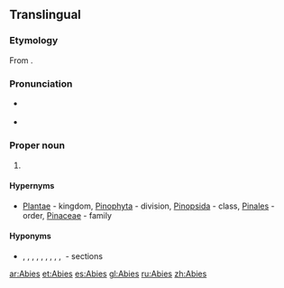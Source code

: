{{also|abies}}
==Translingual==
{{wikipedia}}
{{wikispecies}}

===Etymology===
From {{etyl|la|mul}} {{term|abies||silver fir|lang=la}}.

===Pronunciation===
* {{a|US}} {{IPA|/ˈeɪ.biˌiz/|/ˈæ.biˌiz/|lang=mul}}
* {{hyphenation|A|bi|es|lang=mul}}

===Proper noun===
{{taxoninfl|i=1|g=f}}

# {{taxon|genus|family|Pinaceae|certain [[coniferous]] trees, the [[fir]]s|nodot=1}}

====Hypernyms====
* {{sense|genus}} [[Plantae]] - kingdom, [[Pinophyta]] - division, [[Pinopsida]] - class, [[Pinales]] - order, [[Pinaceae]] - family

====Hyponyms====
* {{sense|genus}} {{taxlink|Abies sect. Abies|section|noshow=1}}, {{taxlink|Abies sect. Amabilis|section|noshow=1}}, {{taxlink|Abies sect. Balsamea|section|noshow=1}}, {{taxlink|Abies sect. Bracteata|section|noshow=1}}, {{taxlink|Abies sect. Grandis|section|noshow=1}}, {{taxlink|Abies sect. Momi|section|noshow=1}}, {{taxlink|Abies sect. Nobilis|section|noshow=1}}, {{taxlink|Abies sect. Oiamel|section|noshow=1}}, {{taxlink|Abies sect. Piceaster|section|noshow=1}}, {{taxlink|Abies sect. Pseudopicea|section|noshow=1}}&nbsp;- sections

[[ar:Abies]]
[[et:Abies]]
[[es:Abies]]
[[gl:Abies]]
[[ru:Abies]]
[[zh:Abies]]